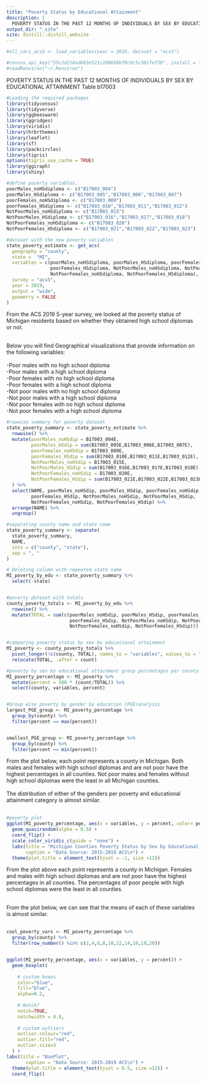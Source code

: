 ```yaml
---
title: "Poverty Status by Educational Attainment"
description: |
  POVERTY STATUS IN THE PAST 12 MONTHS OF INDIVIDUALS BY SEX BY EDUCATIONAL ATTAINMENT <br /> Table: B17003 - Variables used: 4-23.
output_dir: "_site"
site: distill::distill_website
---
```


```r
#all_vars_acs5 <- load_variables(year = 2019, dataset = "acs5")
```



```r
#census_api_key("55c2d218ad663e521c268658bf0c9c5c301fef30", install = TRUE, overwrite = TRUE)
#readRenviron("~/.Renviron") 
```

POVERTY STATUS IN THE PAST 12 MONTHS OF INDIVIDUALS BY SEX BY EDUCATIONAL ATTAINMENT
Table b17003



```r

#Loading the required packages
library(tidycensus)
library(tidyverse)
library(ggbeeswarm)
library(ggridges)
library(viridis)
library(hrbrthemes)
library(leaflet)
library(sf)
library(packcircles)
library(tigris)
options(tigris_use_cache = TRUE)
library(ggiraph)
library(shiny)
```




```r

#define poverty variables,
poorMales_noHSdiploma <- c("B17003_004")
poorMales_HSdiploma <- c("B17003_005","B17003_006","B17003_007")
poorFemales_noHSdiploma <- c("B17003_009")
poorFemales_HSdiploma <- c("B17003_010","B17003_011","B17003_012")
NotPoorMales_noHSdiploma <- c("B17003_015")
NotPoorMales_HSdiploma <- c("B17003_016","B17003_017","B17003_018")
NotPoorFemales_noHSdiploma <- c("B17003_020")
NotPoorFemales_HSdiploma <- c("B17003_021","B17003_022","B17003_023")

```


```r
#dataset with the new poverty variables
state_poverty_estimate <- get_acs(
  geography = "county",
  state =  "MI",
  variables = c(poorMales_noHSdiploma, poorMales_HSdiploma, poorFemales_noHSdiploma,
                poorFemales_HSdiploma, NotPoorMales_noHSdiploma, NotPoorMales_HSdiploma,
                NotPoorFemales_noHSdiploma, NotPoorFemales_HSdiploma),
  survey = "acs5",
  year = 2019,
  output = "wide",
  geometry = FALSE
)
```


From the ACS 2019 5-year survey, we looked at the poverty status of Michigan residents based on whether they obtained high school diplomas or not. <br /> <br /> 

Below you will find Geographical visualizations that provide information on the following variables: <br /> <br />
-Poor males with no high school diploma <br /> 
-Poor males with a high school diploma <br />
-Poor females with no high school diploma <br />
-Poor females with a high school diploma <br />
-Not poor males with no high school diploma <br />
-Not poor males with a high school diploma <br />
-Not poor females with no high school diploma <br />
-Not poor females with a high school diploma <br />


```r

#rowwise summary for poverty dataset
state_poverty_summary <- state_poverty_estimate %>%
  rowwise() %>%
  mutate(poorMales_noHSdip = B17003_004E,
         poorMales_HSdip = sum(B17003_005E,B17003_006E,B17003_007E),
         poorFemales_noHSdip = B17003_009E,
         poorFemales_HSdip = sum(B17003_010E,B17003_011E,B17003_012E),
         NotPoorMales_noHSdip = B17003_015E,
         NotPoorMales_HSdip = sum(B17003_016E,B17003_017E,B17003_018E),
         NotPoorFemales_noHSdip = B17003_020E,
         NotPoorFemales_HSdip = sum(B17003_021E,B17003_022E,B17003_023E)
  ) %>%
  select(NAME, poorMales_noHSdip, poorMales_HSdip, poorFemales_noHSdip,
         poorFemales_HSdip, NotPoorMales_noHSdip, NotPoorMales_HSdip,
         NotPoorFemales_noHSdip, NotPoorFemales_HSdip) %>%
  arrange(NAME) %>%
  ungroup()
```


```r

#separating county name and state name
state_poverty_summary <- separate(
  state_poverty_summary,
  NAME,
  into = c("county", "state"),
  sep = ", "
)

# Deleting column with repeated state name
MI_poverty_by_edu <- state_poverty_summary %>% 
  select(-state)


#poverty dataset with totals
county_poverty_totals <- MI_poverty_by_edu %>%
  rowwise() %>%
  mutate(TOTAL = sum(c(poorMales_noHSdip, poorMales_HSdip, poorFemales_noHSdip,
                       poorFemales_HSdip, NotPoorMales_noHSdip, NotPoorMales_HSdip,
                       NotPoorFemales_noHSdip, NotPoorFemales_HSdip)))


#comparing poverty status by sex by educational attainment
MI_poverty <- county_poverty_totals %>%
  pivot_longer(!c(county, TOTAL), names_to = "variables", values_to = "count") %>%
  relocate(TOTAL, .after = count)
```



```r

#poverty by sex by educational attainment group percentages per county
MI_poverty_percentage <- MI_poverty %>%
  mutate(percent = 100 * (count/TOTAL)) %>%
  select(county, variables, percent)


#Group wise poverty by gender by education (PGE)analysis
largest_PGE_group <- MI_poverty_percentage %>%
  group_by(county) %>%
  filter(percent == max(percent))


smallest_PGE_group <- MI_poverty_percentage %>%
  group_by(county) %>%
  filter(percent == min(percent))

```



From the plot below, each point represents a county in Michigan. Both males and females with high school diplomas and are not poor have the highest percentages in all counties. Not poor males and females without high school diplomas were the least in all Michigan counties. <br /> <br />
The distribution of either of the genders per poverty and educational attainment category is almost similar. <br /> <br />

```r

#poverty plot
ggplot(MI_poverty_percentage, aes(x = variables, y = percent, color= percent)) +
  geom_quasirandom(alpha = 0.5) +
  coord_flip() +
  scale_color_viridis_c(guide = "none") +
  labs(title = "Michigan Counties Poverty Status by Sex by Educational Attainment",
       caption = "Data Source: 2015-2019 ACS\n") +
  theme(plot.title = element_text(hjust = -1, size =12))

```

From the plot above each point represents a county in Michigan. Females and males with high school diplomas and are not poor have the highest percentages in all counties. The percentages of poor people with high school diplomas were the least in all counties. <br /> <br />


From the plot below, we can see that the means of each of these variables is almost similar. <br /> <br />

```r


cool_poverty_vars <- MI_poverty_percentage %>%
  group_by(county) %>%
  filter(row_number() %in% c(2,4,6,8,10,12,14,16,18,20))


ggplot(MI_poverty_percentage, aes(x = variables, y = percent)) +
  geom_boxplot(
    
    # custom boxes
    color="blue",
    fill="blue",
    alpha=0.2,
    
    # Notch?
    notch=TRUE,
    notchwidth = 0.8,
    
    # custom outliers
    outlier.colour="red",
    outlier.fill="red",
    outlier.size=3
  ) +
labs(title = "BoxPlot",
       caption = "Data Source: 2015-2019 ACS\n") +
  theme(plot.title = element_text(hjust = 0.5, size =12)) +
  coord_flip()
```







